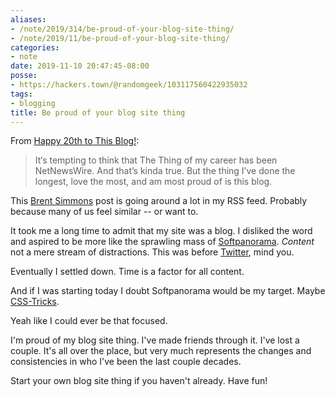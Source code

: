 ```yaml
---
aliases:
- /note/2019/314/be-proud-of-your-blog-site-thing/
- /note/2019/11/be-proud-of-your-blog-site-thing/
categories:
- note
date: 2019-11-10 20:47:45-08:00
posse:
- https://hackers.town/@randomgeek/103117560422935032
tags:
- blogging
title: Be proud of your blog site thing
---
```


[blog-20]: https://inessential.com/2019/11/07/happy_20th_to_this_blog_

From [Happy 20th to This Blog!][blog-20]:

> It‘s tempting to think that The Thing of my career has been NetNewsWire. And that’s kinda true. But the
> thing I’ve done the longest, love the most, and am most proud of is this blog.

This [Brent Simmons][] post is going around a lot in my RSS feed. Probably because many of us feel similar --
or want to.

It took me a long time to admit that my site was a blog. I disliked the word and aspired to be more like the
sprawling mass of [Softpanorama][]. _Content_ not a mere stream of distractions. This was before [Twitter][], mind
you.

[Twitter]: https://twitter.com/search?q=seattle%20weather%20update%20from%3Abrianwisti%20&src=typed_query

Eventually I settled down. Time is a factor for all content.

And if I was starting today I doubt Softpanorama would be my target. Maybe [CSS-Tricks][].

Yeah like I could ever be that focused.

I'm proud of my blog site thing. I've made friends through it. I've lost a couple. It's all over the place,
but very much represents the changes and consistencies in who I've been the last couple decades.

Start your own blog site thing if you haven't already. Have fun!

[Brent Simmons]: https://inessential.com/
[Softpanorama]: http://softpanorama.org/
[CSS-Tricks]: https://css-tricks.com/
